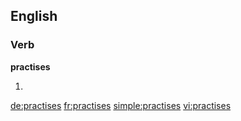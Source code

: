 ==English==

===Verb===
'''practises'''

# {{third-person singular of|practise}}

[[de:practises]]
[[fr:practises]]
[[simple:practises]]
[[vi:practises]]